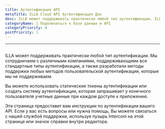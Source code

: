 ```yaml
---
title: Аутентификация API
metaTitle: ILLA Cloud API Аутентификация Док
desc: ILLA может поддерживать практически любой тип аутентификации. ILLA сотрудничает с различными компаниями для поддержки всех стандартных типов аутентификации, а также разработала методы поддержки любых методов пользовательской аутентификации, которые мы не поддерживаем.
categoryName: 📲 Подключиться к базе данных и API
categoryPriority: 4
postPriority: 1
---
```


* * *

## <h2 hidden>API аутентификация</h2>

ILLA может поддерживать практически любой тип аутентификации. Мы сотрудничаем с различными компаниями, поддерживающими все стандартные типы аутентификации, а также разработали методы поддержки любых методов пользовательской аутентификации, которые мы не поддерживаем.

Вы можете использовать статические токены аутентификации или создать систему аутентификации, которая запрашивает у конечного пользователя учетные данные при каждом доступе к приложению.

Эта страница предоставит вам инструкции по аутентификации вашего API. Если у вас есть вопросы или нужна помощь, Вы можете связаться с нашей службой поддержки, используя пузырь Intercom на этой странице или значок справки внутри редактора.
